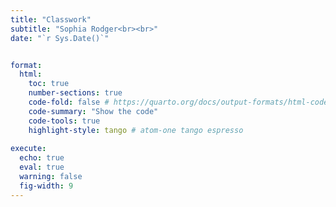 ```yaml
---
title: "Classwork"
subtitle: "Sophia Rodger<br><br>"
date: "`r Sys.Date()`"


format:
  html:
    toc: true
    number-sections: true
    code-fold: false # https://quarto.org/docs/output-formats/html-code.html
    code-summary: "Show the code"
    code-tools: true
    highlight-style: tango # atom-one tango espresso
    
execute:
  echo: true
  eval: true
  warning: false
  fig-width: 9
---
```



